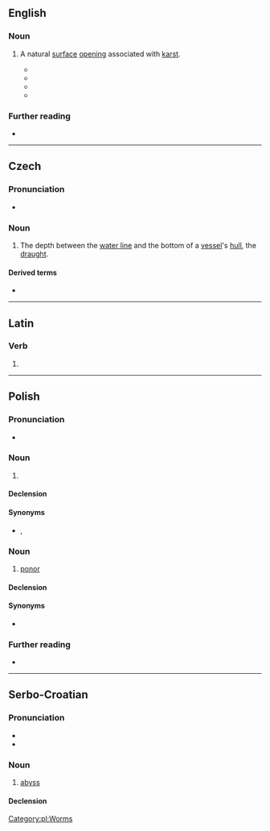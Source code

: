==English==

===Noun===
{{en-noun}}

# {{lb|en|geology}} A natural [[surface]] [[opening]] associated with [[karst]].
#* {{quote-book|title=Karst hydrogeology|page=168|author=Petar T. Milanović|year=1981|passage=As long as the total capacity q of the spring is smaller than the total capacity q<sub>2</sub> of the '''ponor''', no flooding of the polje will occur.}}
#* {{quote-book|title=Encyclopedia of Caves and Karst Science|page=1283|author=John Gunn|year=2004|passage=The only permanent sea '''ponor''' in the world is the sea mill of Argostoli, located on Kefalonia Island in the Ionian Sea (Greece) (Glanz, 1965).}}
#* {{quote-book|title=Water Resources Engineering in Karst|page=22|author=Petar Milanovic|year=2004|passage='''Ponors''' are one of the symbol features of karst regions, and crucial features from a hydrogeological and geotechnical point of view.}}
#* {{quote-book|title=Glaciokarsts|page=203|author=Márton Veress|year=2018|passage=The characteristic features of the '''ponors''' of glaciokarst mainly manifest in the fact that they were mostly formed in karstic depressions or in glacial erosional depressions.}}

===Further reading===
* {{pedia}}

----

==Czech==

===Pronunciation===
* {{cs-IPA}}

===Noun===
{{cs-noun|g=m}}

# The depth between the [[water line]] and the bottom of a [[vessel]]'s [[hull]], the [[draught]].

====Derived terms====
* {{l|cs|čára ponoru}}

----

==Latin==

===Verb===
{{la-verb-form|pōnor}}

# {{inflection of|pōnō||1|s|pres|pasv|indc|lang=la}}

----

==Polish==
{{wikipedia|lang=pl}}

===Pronunciation===
* {{pl-IPA}}

===Noun===
{{pl-noun|m-an}}

# {{lb|pl|obsolete}} {{l|en|worm}}

====Declension====
{{pl-decl-noun-m-an}}

====Synonyms====
* {{l|pl|czerw}}, {{l|pl|robak}}

===Noun===
{{pl-noun|m-in}}

# {{lb|pl|geology}} [[:wikipedia:ponor|ponor]]

====Declension====
{{pl-decl-noun-m-in}}

====Synonyms====
* {{l|pl|wchłon}}

===Further reading===
* {{R:PWN}}

[[Category:pl:Worms]]

----

==Serbo-Croatian==

===Pronunciation===
* {{IPA|/pǒnor/|lang=sh}}
* {{hyphenation|po|nor|lang=sh}}

===Noun===
{{sh-noun|g=m|head=pònor}}

# [[abyss]]

====Declension====
{{sh-decl-noun
|ponor|ponori
|ponora|ponora
|ponoru|ponorima
|ponor|ponore
|ponoru / ponore|ponori
|ponoru|ponorima
|ponorom|ponorima
}}